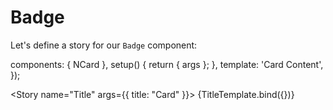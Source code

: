 
<Meta title="Example/VueTest" component={NCard} />

# Badge

Let's define a story for our `Badge` component:

  components: { NCard },
  setup() {
    return { args };
  },
  template: '<n-card v-bind="args">Card Content</n-card>',
});

<Story name="Title" args={{ title: "Card" }}>
  {TitleTemplate.bind({})}
</Story>
